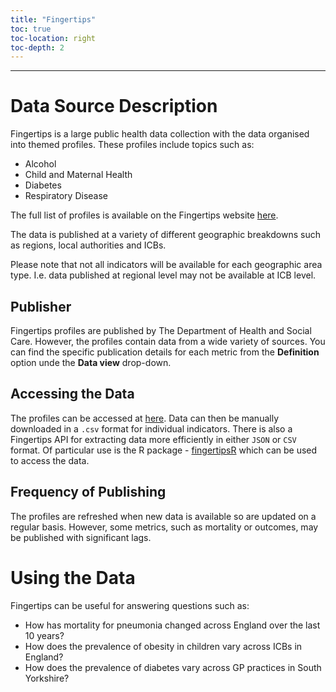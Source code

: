 ```yaml
---
title: "Fingertips"
toc: true
toc-location: right
toc-depth: 2
---
```


***

# Data Source Description
Fingertips is a large public health data collection with the data organised into themed profiles. These profiles include topics such as:

* Alcohol
* Child and Maternal Health
* Diabetes
* Respiratory Disease

The full list of profiles is available on the Fingertips website [here](https://fingertips.phe.org.uk/profiles).

The data is published at a variety of different geographic breakdowns such as regions, local authorities and ICBs.

::: {.callout-note}
Please note that not all indicators will be available for each geographic area type. I.e. data published at regional level may not be available at ICB level.
:::

## Publisher
Fingertips profiles are published by The Department of Health and Social Care. However, the profiles contain data from a wide variety of sources. You can find the specific publication details for each metric from the **Definition** option unde the **Data view** drop-down.

## Accessing the Data
The profiles can be accessed at [here](https://fingertips.phe.org.uk/profiles). Data can then be manually downloaded in a `.csv` format for individual indicators. There is also a Fingertips API for extracting data more efficiently in either `JSON` or `CSV` format. Of particular use is the R package - [fingertipsR](https://github.com/ropensci/fingertipsR) which can be used to access the data.

## Frequency of Publishing
The profiles are refreshed when new data is available so are updated on a regular basis. However, some metrics, such as mortality or outcomes, may be published with significant lags.

# Using the Data
Fingertips can be useful for answering questions such as:

* How has mortality for pneumonia changed across England over the last 10 years?
* How does the prevalence of obesity in children vary across ICBs in England?
* How does the prevalence of diabetes vary across GP practices in South Yorkshire?